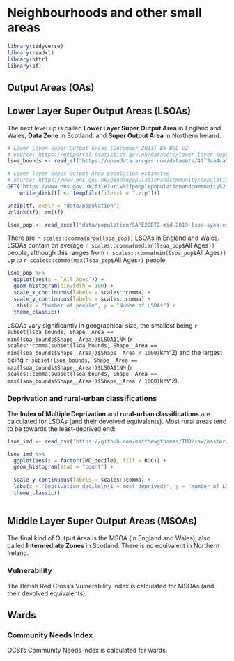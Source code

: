 # Neighbourhoods and other small areas

```r
library(tidyverse)
library(readxl)
library(httr)
library(sf)
````



## Output Areas (OAs)


## Lower Layer Super Output Areas (LSOAs)

The next level up is called **Lower Layer Super Output Area** in England and Wales, **Data Zone** in Scotland, and **Super Output Area** in Northern Ireland.

```r
# Lower Layer Super Output Areas (December 2011) EW BGC V2
# Source: https://geoportal.statistics.gov.uk/datasets/lower-layer-super-output-areas-december-2011-ew-bgc-v2/data
lsoa_bounds <- read_sf("https://opendata.arcgis.com/datasets/42f3aa4ca58742e8a55064a213fb27c9_0.geojson")

# Lower layer Super Output Area population estimates
# Source: https://www.ons.gov.uk/peoplepopulationandcommunity/populationandmigration/populationestimates/datasets/lowersuperoutputareamidyearpopulationestimates
GET("https://www.ons.gov.uk/file?uri=%2fpeoplepopulationandcommunity%2fpopulationandmigration%2fpopulationestimates%2fdatasets%2flowersuperoutputareamidyearpopulationestimates%2fmid2019sape22dt2/sape22dt2mid2019lsoasyoaestimatesunformatted.zip",
    write_disk(tf <- tempfile(fileext = ".zip")))

unzip(tf, exdir = "data/population")
unlink(tf); rm(tf)

lsoa_pop <- read_excel("data/population/SAPE22DT2-mid-2019-lsoa-syoa-estimates-unformatted.xlsx", sheet = "Mid-2019 Persons", skip = 4)
````

There are `r scales::comma(nrow(lsoa_pop))` LSOAs in England and Wales. LSOAs contain on average `r scales::comma(median(lsoa_pop$`All Ages`))` people, although this ranges from `r scales::comma(min(lsoa_pop$`All Ages`))` up to `r scales::comma(max(lsoa_pop$`All Ages`))` people.

````r
lsoa_pop %>% 
  ggplot(aes(x = `All Ages`)) +
  geom_histogram(binwidth = 100) +
  scale_x_continuous(labels = scales::comma) +
  scale_y_continuous(labels = scales::comma) +
  labs(x = "Number of people", y = "Numbe of LSOAs") +
  theme_classic()
````

LSOAs vary significantly in geographical size, the smallest being `r subset(lsoa_bounds, Shape__Area == min(lsoa_bounds$Shape__Area))$LSOA11NM` (`r scales::comma(subset(lsoa_bounds, Shape__Area == min(lsoa_bounds$Shape__Area))$Shape__Area / 1000)`km^2) and the largest being `r subset(lsoa_bounds, Shape__Area == max(lsoa_bounds$Shape__Area))$LSOA11NM` (`r scales::comma(subset(lsoa_bounds, Shape__Area == max(lsoa_bounds$Shape__Area))$Shape__Area / 1000)`km^2).

### Deprivation and rural-urban classifications

The **Index of Multiple Deprivation** and **rural-urban classifications** are calculated for LSOAs (and their devolved equivalents). Most rural areas tend to be towards the least-deprived end:

````r
lsoa_imd <- read_csv("https://github.com/matthewgthomas/IMD/raw/master/data/UK%20IMD%20domains.csv")
````

````r
lsoa_imd %>% 
  ggplot(aes(x = factor(IMD_decile), fill = RUC)) +
  geom_histogram(stat = "count") +
  
  scale_y_continuous(labels = scales::comma) +
  labs(x = "Deprivation decile\n(1 = most deprived)", y = "Number of LSOAs") +
  theme_classic()
  
````

## Middle Layer Super Output Areas (MSOAs)
The final kind of Output Area is the MSOA (in England and Wales), also called **Intermediate Zones** in Scotland. There is no equivalent in Northern Ireland.

### Vulnerability
The British Red Cross's Vulnerability Index is calculated for MSOAs (and their devolved equivalents).


## Wards

### Community Needs Index
OCSI's Community Needs Index is calculated for wards.

